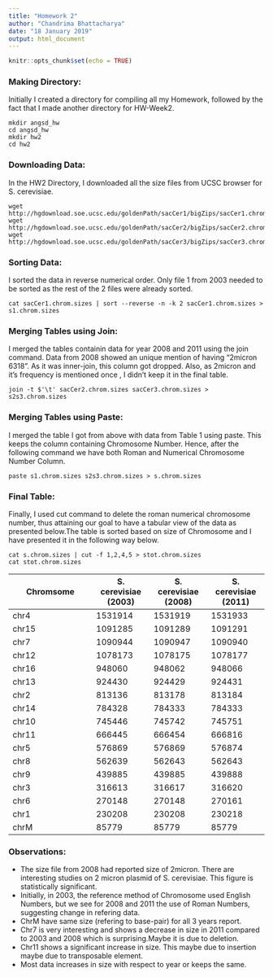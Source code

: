 ---
title: "Homework 2"
author: "Chandrima Bhattacharya"
date: "18 January 2019"
output: html_document
---

```{r setup, include=FALSE}
knitr::opts_chunk$set(echo = TRUE)
```


### Making Directory:

Initially I created a directory for compiling all my Homework, followed by the fact that I made another directory for HW-Week2. 

```{}
mkdir angsd_hw
cd angsd_hw
mkdir hw2
cd hw2
```

### Downloading Data:

In the HW2 Directory, I downloaded all the size files from UCSC browser for S. cerevisiae.

```{}
wget http://hgdownload.soe.ucsc.edu/goldenPath/sacCer1/bigZips/sacCer1.chrom.sizes
wget http://hgdownload.soe.ucsc.edu/goldenPath/sacCer2/bigZips/sacCer2.chrom.sizes
wget http://hgdownload.soe.ucsc.edu/goldenPath/sacCer3/bigZips/sacCer3.chrom.sizes
```


### Sorting Data:

I sorted the data in reverse numerical order. Only file 1 from 2003 needed to be sorted as the rest of the 2 files were already sorted. 



```{}
cat sacCer1.chrom.sizes | sort --reverse -n -k 2 sacCer1.chrom.sizes > s1.chrom.sizes

```

### Merging Tables using Join:

I merged the tables containin data for year 2008 and 2011 using the join command. Data from 2008 showed an unique mention of having "2micron	6318". As it was inner-join, this column got dropped. Also, as 2micron and it's frequency is mentioned once , I didn't keep it in the final table.

```{}
join -t $'\t' sacCer2.chrom.sizes sacCer3.chrom.sizes > s2s3.chrom.sizes
```

### Merging Tables using Paste:

I merged the table I got from above with data from Table 1 using paste. This keeps the column containing Chromosome Number. Hence, after the following command we have both Roman and Numerical Chromosome Number Column.

```{}
paste s1.chrom.sizes s2s3.chrom.sizes > s.chrom.sizes
```
### Final Table:

Finally, I used cut command to delete the roman numerical chromosome number, thus attaining our goal to have a tabular view of the data as presented below.The table is sorted based on size of Chromosome and I have presented it in the following way below.

```{}
cat s.chrom.sizes | cut -f 1,2,4,5 > stot.chrom.sizes
cat stot.chrom.sizes
```


Chromsome | S. cerevisiae (2003) | S. cerevisiae (2008) | S. cerevisiae (2011)
----------|-------|-------|-------
chr4 | 1531914 | 1531919 | 1531933
chr15 | 1091285 | 1091289 | 1091291
chr7 | 1090944 | 1090947 | 1090940
chr12 | 1078173 | 1078175 | 1078177
chr16 | 948060 | 948062 | 948066
chr13 | 924430 | 924429 | 924431
chr2 | 813136 | 813178 | 813184
chr14 | 784328 | 784333 | 784333
chr10 | 745446 | 745742 | 745751
chr11 | 666445 | 666454 | 666816
chr5 | 576869 | 576869 | 576874
chr8 | 562639 | 562643 | 562643
chr9 | 439885 | 439885 | 439888
chr3 | 316613 | 316617 | 316620
chr6 | 270148 | 270148 | 270161
chr1 | 230208 | 230208 | 230218
chrM | 85779 | 85779 | 85779

### Observations:
* The size file from 2008 had reported size of 2micron. There are interesting studies on 2 micron plasmid of S. cerevisiae. This figure is statistically significant.
* Initially, in 2003, the reference method of Chromosome used English Numbers, but we see for 2008 and 2011 the use of Roman Numbers, suggesting change in refering data.
* ChrM have same size (refering to base-pair) for all 3 years report.
* Chr7 is very interesting and shows a decrease in size in 2011 compared to 2003 and 2008 which is surprising.Maybe it is due to deletion.
* Chr11 shows a significant increase in size. This maybe due to insertion maybe due to transposable element.
* Most data increases in size with respect to year or keeps the same.

